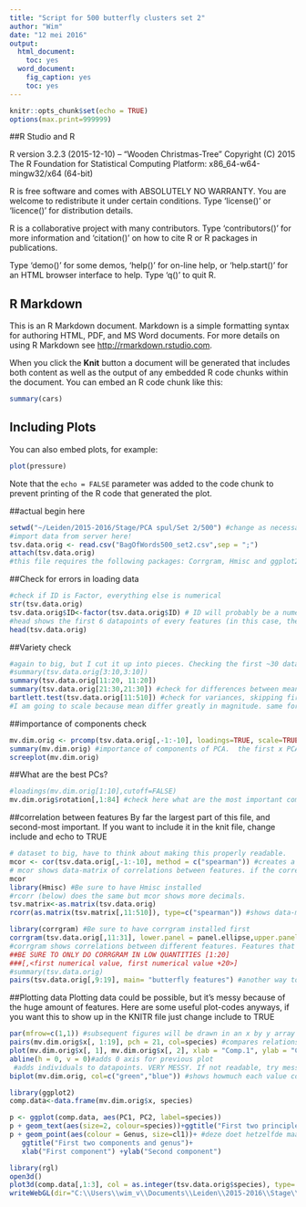 ```yaml
---
title: "Script for 500 butterfly clusters set 2"
author: "Wim"
date: "12 mei 2016"
output:
  html_document:
    toc: yes
  word_document:
    fig_caption: yes
    toc: yes
---
```


```r
knitr::opts_chunk$set(echo = TRUE)
options(max.print=999999)
```

##R Studio and R

R version 3.2.3 (2015-12-10) -- "Wooden Christmas-Tree"
Copyright (C) 2015 The R Foundation for Statistical Computing
Platform: x86_64-w64-mingw32/x64 (64-bit)

R is free software and comes with ABSOLUTELY NO WARRANTY.
You are welcome to redistribute it under certain conditions.
Type 'license()' or 'licence()' for distribution details.

R is a collaborative project with many contributors.
Type 'contributors()' for more information and
'citation()' on how to cite R or R packages in publications.

Type 'demo()' for some demos, 'help()' for on-line help, or
'help.start()' for an HTML browser interface to help.
Type 'q()' to quit R.


## R Markdown

This is an R Markdown document. Markdown is a simple formatting syntax for authoring HTML, PDF, and MS Word documents. For more details on using R Markdown see <http://rmarkdown.rstudio.com>.

When you click the **Knit** button a document will be generated that includes both content as well as the output of any embedded R code chunks within the document. You can embed an R code chunk like this:

```r
summary(cars)
```

## Including Plots

You can also embed plots, for example:

```r
plot(pressure)
```

Note that the `echo = FALSE` parameter was added to the code chunk to prevent printing of the R code that generated the plot.

##actual begin here
````r
setwd("~/Leiden/2015-2016/Stage/PCA spul/Set 2/500") #change as necessary
#import data from server here!
tsv.data.orig <- read.csv("BagOfWords500_set2.csv",sep = ";")
attach(tsv.data.orig)
#this file requires the following packages: Corrgram, Hmisc and ggplot2. Be sure to install them before working with this file.
````
##Check for errors in loading data

````r
#check if ID is Factor, everything else is numerical
str(tsv.data.orig) 
tsv.data.orig$ID<-factor(tsv.data.orig$ID) # ID will probably be a numerical value, use this to turn it into a factor.
#head shows the first 6 datapoints of every features (in this case, the first six individuals for every feature)
head(tsv.data.orig)
````

##Variety check
````r
#again to big, but I cut it up into pieces. Checking the first ~30 datapoints should be sufficient.
#summary(tsv.data.orig[3:10,3:10])
summary(tsv.data.orig[11:20, 11:20])
summary(tsv.data.orig[21:30,21:30]) #check for differences between means. If different by a factor of 5+ use scaling.
bartlett.test(tsv.data.orig[11:510]) #check for variances, skipping first ten (because they're factors). if p<0.05 variance differs greatly and we need to set cor to TRUE in the prcomp.
#I am going to scale because mean differ greatly in magnitude. same for variance.  
````
##importance of components check
````r
mv.dim.orig <- prcomp(tsv.data.orig[,-1:-10], loadings=TRUE, scale=TRUE, scores=TRUE, cor=TRUE) #creating pca dataset
summary(mv.dim.orig) #importance of components of PCA.  the first x PCA's are 75% of all variance. Here it's the first 84.
screeplot(mv.dim.orig)
````

##What are the best PCs? 
````r
#loadings(mv.dim.orig[1:10],cutoff=FALSE)
mv.dim.orig$rotation[,1:84] #check here what are the most important components for the different principle components. Gonna have to find a way to make this more readable. This is essientially what we want though. Afterwards check what the most important features are and check below for correlations.

````
##correlation between features
By far the largest part of this file, and second-most important. If you want to include it in the knit file, change include and echo to TRUE
````r
# dataset to big, have to think about making this properly readable.
mcor <- cor(tsv.data.orig[,-1:-10], method = c("spearman")) #creates a correlation-matrix and removes the first two factorial values.
# mcor shows data-matrix of correlations between features. if the correlation is high (x>0.9), check p values below. If those are significant (x<0.05) one of those two might be superfluous.
mcor
library(Hmisc) #Be sure to have Hmisc installed
#rcorr (below) does the same but mcor shows more decimals.
tsv.matrix<-as.matrix(tsv.data.orig)
rcorr(as.matrix(tsv.matrix[,11:510]), type=c("spearman")) #shows data-matrix of correlations between features (mcor) AND checks for p-value of correlations. if x<0.05, check if the correlation is high. If yes, you might wanna remove one of the two values.

library(corrgram) #Be sure to have corrgram installed first
corrgram(tsv.data.orig[,11:31], lower.panel = panel.ellipse,upper.panel = panel.conf,diag.panel = panel.density, cor.method = "spearman" )
#corrgram shows correlations between different features. Features that show high correlation between each other can have 1/2 deleted. 
##BE SURE TO ONLY DO CORRGRAM IN LOW QUANTITIES [1:20]
###[,<first numerical value, first numerical value +20>]
#summary(tsv.data.orig)
pairs(tsv.data.orig[,9:19], main= "butterfly features") #another way to show correlations. stick to corrgram, it's probably better.
````
##Plotting data
Plotting data could be possible, but it's messy because of the huge amount of features. Here are some useful plot-codes anyways, if you want this to show up in the KNITR file just change include to TRUE
````r
par(mfrow=c(1,1)) #subsequent figures will be drawn in an x by y array
pairs(mv.dim.orig$x[, 1:19], pch = 21, col=species) #compares relationships between PC's. 19 maximum.
plot(mv.dim.orig$x[, 1], mv.dim.orig$x[, 2], xlab = "Comp.1", ylab = "Comp.2", cex = cl116) #compares relationships between a PC and a component of the PC. Replace mv.dim.orig$x with whatever PC you wanna compare, and cex= with whatever component you wanna examine.
abline(h = 0, v = 0)#adds 0 axis for previous plot
 #adds individuals to datapoints. VERY MESSY. If not readable, try messing around with cex=x
biplot(mv.dim.orig, col=c("green","blue")) #shows howmuch each value contributes to the PCA. 

library(ggplot2)
comp.data<-data.frame(mv.dim.orig$x, species)

p <- ggplot(comp.data, aes(PC1, PC2, label=species))
p + geom_text(aes(size=2, colour=species))+ggtitle("First two principle components and species") + geom_hline(yintercept=0)+geom_vline(xintercept=0) #geeft een ggplot van twee features voor twee pc's, met als label waar elke soort valt. verander colour=Genus als je genus wilt kleuren.
p + geom_point(aes(colour = Genus, size=cl1))+ #deze doet hetzelfde maar dan met puntjes i.p.v. namen
   ggtitle("First two components and genus")+
   xlab("First component") +ylab("Second component")

library(rgl)
open3d()
plot3d(comp.data[,1:3], col = as.integer(tsv.data.orig$species), type='s', size = 0.8)
writeWebGL(dir="C:\\Users\\wim_v\\Documents\\Leiden\\2015-2016\\Stage\\PCA spul\\Set 2\\500", width=700, filename=file.path("C:\\Users\\wim_v\\Documents\\Leiden\\2015-2016\\Stage\\PCA spul\\Set 2\\500", "3dplot_500_2.html")); browseURL(file.path("C:\\Users\\wim_v\\Documents\\Leiden\\2015-2016\\Stage\\PCA spul\\Set 2\\500", '3dplot_500_2.html'))
````


